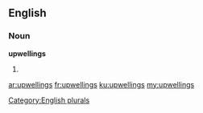 ==English==

===Noun===
'''upwellings'''

# {{plural of|[[upwelling]]}}

[[Category:English plurals]]

[[ar:upwellings]]
[[fr:upwellings]]
[[ku:upwellings]]
[[my:upwellings]]